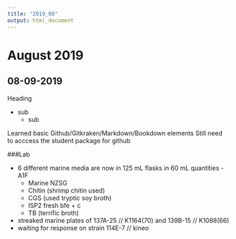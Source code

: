 ```yaml
---
title: "2019_08"
output: html_document
---
```


# August 2019
## 08-09-2019
Heading

  - sub
    - sub
  
Learned basic Github/Gitkraken/Markdown/Bookdown elements
Still need to acccess the student package for github

###Lab

  - 6 different marine media are now in 125 mL flasks in 60 mL quantities
    -A1F
    - Marine NZSG
    - Chitin (shrimp chitin used)
    - CGS (used tryptic soy broth)
    - ISP2 fresh bfe + c
    - TB (terrific broth)
    
  - streaked marine plates of 137A-25 // K1164(70) and 139B-15 // K1088(66)
  - waiting for response on strain 114E-7 // kineo

